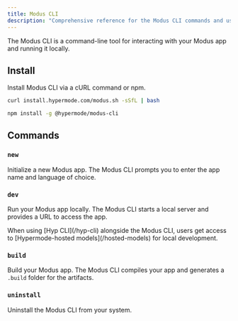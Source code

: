 ```yaml
---
title: Modus CLI
description: "Comprehensive reference for the Modus CLI commands and usage"
---
```


The Modus CLI is a command-line tool for interacting with your Modus app and
running it locally.

## Install

Install Modus CLI via a cURL command or npm.

<CodeGroup>

```bash MacOS + Linux
curl install.hypermode.com/modus.sh -sSfL | bash
```

```bash Windows
npm install -g @hypermode/modus-cli
```

</CodeGroup>

## Commands

### `new`

Initialize a new Modus app. The Modus CLI prompts you to enter the app name and
language of choice.

### `dev`

Run your Modus app locally. The Modus CLI starts a local server and provides a
URL to access the app.

<Tip>
  When using [Hyp CLI](/hyp-cli) alongside the Modus CLI, users get access to
  [Hypermode-hosted models](/hosted-models) for local development.
</Tip>

### `build`

Build your Modus app. The Modus CLI compiles your app and generates a `.build`
folder for the artifacts.

### `uninstall`

Uninstall the Modus CLI from your system.
